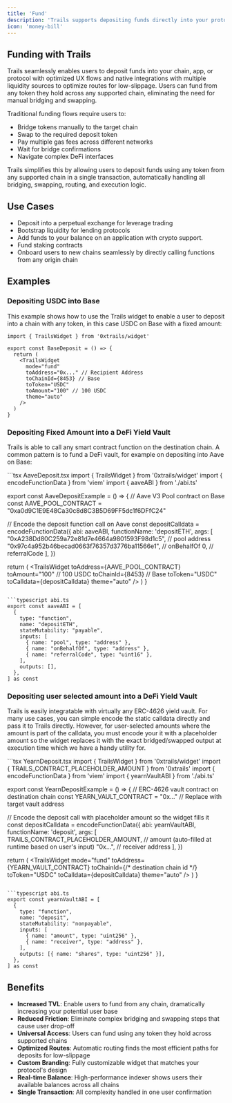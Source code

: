```yaml
---
title: 'Fund'
description: 'Trails supports depositing funds directly into your protocol, app, or chain to boost TVL'
icon: 'money-bill'
---
```


## Funding with Trails

Trails seamlessly enables users to deposit funds into your chain, app, or protocol with optimized UX flows and native integrations with multiple liquidity sources to optimize routes for low-slippage. Users can fund from any token they hold across any supported chain, eliminating the need for manual bridging and swapping.


Traditional funding flows require users to:
- Bridge tokens manually to the target chain
- Swap to the required deposit token
- Pay multiple gas fees across different networks
- Wait for bridge confirmations
- Navigate complex DeFi interfaces

Trails simplifies this by allowing users to deposit funds using any token from any supported chain in a single transaction, automatically handling all bridging, swapping, routing, and execution logic.

## Use Cases
- Deposit into a perpetual exchange for leverage trading
- Bootstrap liquidity for lending protocols
- Add funds to your balance on an application with crypto support.
- Fund staking contracts
- Onboard users to new chains seamlessly by directly calling functions from any origin chain

## Examples

### Depositing USDC into Base

This example shows how to use the Trails widget to enable a user to deposit into a chain with any token, in this case USDC on Base with a fixed amount:

<CodeGroup>

```tsx SimpleStaticDeposit.tsx
import { TrailsWidget } from '0xtrails/widget'

export const BaseDeposit = () => {
  return (
    <TrailsWidget
      mode="fund"
      toAddress="0x..." // Recipient Address
      toChainId={8453} // Base
      toToken="USDC"
      toAmount="100" // 100 USDC
      theme="auto"
    />
  )
}
```
</CodeGroup>

### Depositing Fixed Amount into a DeFi Yield Vault

Trails is able to call any smart contract function on the destination chain. A common pattern is to fund a DeFi vault, for example on depositing into Aave on Base:

<CodeGroup>
```tsx AaveDeposit.tsx
import { TrailsWidget } from '0xtrails/widget'
import { encodeFunctionData } from 'viem'
import { aaveABI } from './abi.ts'

export const AaveDepositExample = () => {
  // Aave V3 Pool contract on Base
  const AAVE_POOL_CONTRACT = "0xa0d9C1E9E48Ca30c8d8C3B5D69FF5dc1f6DFfC24"
  
  // Encode the deposit function call on Aave
  const depositCalldata = encodeFunctionData({
    abi: aaveABI,
    functionName: 'depositETH',
    args: [
      "0xA238Dd80C259a72e81d7e4664a9801593F98d1c5", // pool address
      "0x97c4a952b46becad0663f76357d3776ba11566e1", // onBehalfOf
      0, // referralCode
    ],
  })

  return (
    <TrailsWidget
      toAddress={AAVE_POOL_CONTRACT}
      toAmount="100" // 100 USDC
      toChainId={8453} // Base
      toToken="USDC"
      toCalldata={depositCalldata}
      theme="auto"
    />
  )
}
```

```typescript abi.ts
export const aaveABI = [
  {
    type: "function",
    name: "depositETH",
    stateMutability: "payable",
    inputs: [
      { name: "pool", type: "address" },
      { name: "onBehalfOf", type: "address" },
      { name: "referralCode", type: "uint16" },
    ],
    outputs: [],
  },
] as const
```
</CodeGroup>

### Depositing user selected amount into a DeFi Yield Vault

Trails is easily integratable with virtually any ERC-4626 yield vault. For many use cases, you can simple encode the static calldata directly and pass it to Trails directly. However, for user-selected amounts where the amount is part of the calldata, you must encode your it with a placeholder amount so the widget replaces it with the exact bridged/swapped output at execution time which we have a handy utility for.

<CodeGroup>
```tsx YearnDeposit.tsx
import { TrailsWidget } from '0xtrails/widget'
import { TRAILS_CONTRACT_PLACEHOLDER_AMOUNT } from '0xtrails'
import { encodeFunctionData } from 'viem'
import { yearnVaultABI } from './abi.ts'

export const YearnDepositExample = () => {
  // ERC-4626 vault contract on destination chain
  const YEARN_VAULT_CONTRACT = "0x..." // Replace with target vault address

  // Encode the deposit call with placeholder amount so the widget fills it
  const depositCalldata = encodeFunctionData({
    abi: yearnVaultABI,
    functionName: 'deposit',
    args: [
      TRAILS_CONTRACT_PLACEHOLDER_AMOUNT, // amount (auto-filled at runtime based on user's input)
      "0x...", // receiver address
    ],
  })

  return (
    <TrailsWidget
      mode="fund"
      toAddress={YEARN_VAULT_CONTRACT}
      toChainId={/* destination chain id */}
      toToken="USDC"
      toCalldata={depositCalldata}
      theme="auto"
    />
  )
}
```

```typescript abi.ts
export const yearnVaultABI = [
  {
    type: "function",
    name: "deposit",
    stateMutability: "nonpayable",
    inputs: [
      { name: "amount", type: "uint256" },
      { name: "receiver", type: "address" },
    ],
    outputs: [{ name: "shares", type: "uint256" }],
  },
] as const
```
</CodeGroup>

## Benefits

- **Increased TVL**: Enable users to fund from any chain, dramatically increasing your potential user base
- **Reduced Friction**: Eliminate complex bridging and swapping steps that cause user drop-off
- **Universal Access**: Users can fund using any token they hold across supported chains
- **Optimized Routes**: Automatic routing finds the most efficient paths for deposits for low-slippage
- **Custom Branding**: Fully customizable widget that matches your protocol's design
- **Real-time Balance**: High-performance indexer shows users their available balances across all chains
- **Single Transaction**: All complexity handled in one user confirmation

